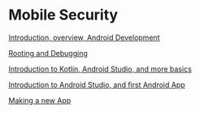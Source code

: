 = Mobile Security =

[[MSLecture1|Introduction, overview, Android Development]]

[[MSLecture3|Rooting and Debugging]]

[[MSTopic1Unit1|Introduction to Kotlin, Android Studio, and more basics]]

[[MSTopic1Unit2|Introduction to Android Studio, and first Android App]]

[[MSTopic1Unit3|Making a new App]]


